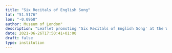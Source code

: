 ```yaml
---
title: "Six Recitals of English Song"
lat: "51.5176"
lon: "-0.0968"
author: Museum of London"
description: "Leaflet promoting 'Six Recitals of English Song' at the Wigmore Hall, held as part of the Festival of Britain, 1951. These were part of the Season of Arts intended to celebrate Britain's continuing creative vitality and to demonstrrate London's place as a centre for the arts. These recitals of historical English songs were arranged by the BBC. Perrfomers included Benjamin Britten, John Ireland and Margaret Ritchie."
date: 2021-06-26T17:50:41+01:00
draft: false
type: institution
---
```

